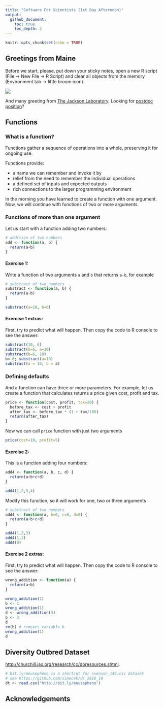 ```yaml
---
title: "Software For Scientists (1st Day Afternoon)"
output: 
  github_document:
    toc: true
    toc_depth: 2
---
```


```r
knitr::opts_chunk$set(echo = TRUE)
```

## Greetings from Maine

Before we start, please, put down your sticky notes, open a new R script (File -> New File -> R Script) and clear all objects from the memory (Environment tab -> little broom icon). 

![](img/barharbor_dsc4068.jpg) 

And many greeting from [The Jackson Laboratory](https://www.jax.org/). Looking for [postdoc position](https://www.jax.org/careers-and-training/career-opportunities/postdoc-positions)?

## Functions

### What is a function?

Functions gather a sequence of operations into a whole, preserving it for ongoing use. 

Functions provide:

* a name we can remember and invoke it by
* relief from the need to remember the individual operations
* a defined set of inputs and expected outputs
* rich connections to the larger programming environment

In the morning you have learned to create a function with one argument. Now, we will continue with functions of two or more arguments.

### Functions of more than one argument

Let us start with a function adding two numbers:

```r
# addition of two numbers
add <- function(a, b) {
  return(a+b)
}
```

#### Exercise 1: 
Write a function of two arguments `a` and `b` that returns `a-b`, for example

```r
# substract of two numbers
substract <- function(a, b) {
  return(a-b)
}
```

```r
substract(a=10, b=6)
```

#### Exercise 1 extras:

First, try to predict what will happen. Then copy the code to R console to see the answer:

```r
substract(10, 6)
substract(b=6, a=10)
substract(b=6, 10)
b<-6; substract(a=10)
substract(a = 10, b = a)
```

### Defining defaults

And a function can have three or more parameters. For example, let us create a function that
calculates returns a price given cost, profit and tax.

```r
price <- function(cost, profit, tax=20) {
  before_tax <- cost + profit
  after_tax <- before_tax * (1 + tax/100)
  return(after_tax)
}
```

Now we can call `price` function with just two arguments 

```r
price(cost=10, profit=5)
```

#### Exercise 2: 

This is a function adding four numbers:
```r
add4 <- function(a, b, c, d) {
  return(a+b+c+d)
}

add4(1,2,3,4)
```

Modify this function, so it will work for one, two or three arguments

```r
# substract of two numbers
add4 <- function(a, b=0, c=0, d=0) {
  return(a+b+c+d)
}
```

```r
add4(1,2,3)
add4(1,2)
add4(8)
```

#### Exercise 2 extras:

First, try to predict what will happen. Then copy the code to R console to see the answer:

```r
wrong_addition <- function(a) {
  return(a+b)
}

wrong_addition(1)
b <- 1
wrong_addition(1)
d <- wrong_addition(3)
b <- 3
d
rm(b) # removes variable b
wrong_addition(1)
d
```

### 


## Diversity Outbred Dataset



 <http://churchill.jax.org/research/cc/doresources.shtml>.


```r
# bit.ly/mousepheno is a shortcut for svenson_149.csv dataset
# see https://github.com/simecek/dc_2016_10 
dt <- read.csv("http://bit.ly/mousepheno")
```

## Acknowledgements

